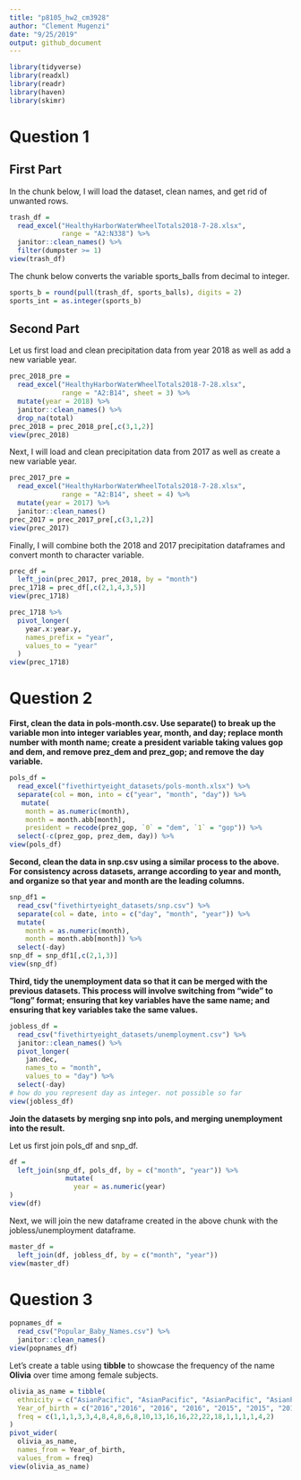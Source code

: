 ```yaml
---
title: "p8105_hw2_cm3928"
author: "Clement Mugenzi"
date: "9/25/2019"
output: github_document
---
```


```r
library(tidyverse)
library(readxl)
library(readr)
library(haven)
library(skimr)
```

# Question 1

## First Part

In the chunk below, I will load the dataset, clean names, and get rid of unwanted rows.

```r
trash_df = 
  read_excel("HealthyHarborWaterWheelTotals2018-7-28.xlsx",
             range = "A2:N338") %>% 
  janitor::clean_names() %>% 
  filter(dumpster >= 1)
view(trash_df)
```

The chunk below converts the variable sports_balls from decimal to integer.

```r
sports_b = round(pull(trash_df, sports_balls), digits = 2)
sports_int = as.integer(sports_b)
```

## Second Part

Let us first load and clean precipitation data from year 2018 as well as add a new variable year.

```r
prec_2018_pre =
  read_excel("HealthyHarborWaterWheelTotals2018-7-28.xlsx",
             range = "A2:B14", sheet = 3) %>% 
  mutate(year = 2018) %>%
  janitor::clean_names() %>% 
  drop_na(total)
prec_2018 = prec_2018_pre[,c(3,1,2)]
view(prec_2018)
```

Next, I will load and clean precipitation data from 2017 as well as create a new variable year.

```r
prec_2017_pre = 
  read_excel("HealthyHarborWaterWheelTotals2018-7-28.xlsx",
             range = "A2:B14", sheet = 4) %>% 
  mutate(year = 2017) %>% 
  janitor::clean_names()
prec_2017 = prec_2017_pre[,c(3,1,2)]
view(prec_2017)
```


Finally, I will combine both the 2018 and 2017 precipitation dataframes and convert month to character variable.

```r
prec_df = 
  left_join(prec_2017, prec_2018, by = "month")
prec_1718 = prec_df[,c(2,1,4,3,5)]
view(prec_1718)
```


```r
prec_1718 %>% 
  pivot_longer(
    year.x:year.y,
    names_prefix = "year",
    values_to = "year"
  )
view(prec_1718)
```





# Question 2 

**First, clean the data in pols-month.csv. Use separate() to break up the variable mon into integer variables year, month, and day; replace month number with month name; create a president variable taking values gop and dem, and remove prez_dem and prez_gop; and remove the day variable.**

```r
pols_df = 
  read_excel("fivethirtyeight_datasets/pols-month.xlsx") %>% 
  separate(col = mon, into = c("year", "month", "day")) %>% 
   mutate(
    month = as.numeric(month),
    month = month.abb[month],
    president = recode(prez_gop, `0` = "dem", `1` = "gop")) %>% 
  select(-c(prez_gop, prez_dem, day)) %>%
view(pols_df)
```


**Second, clean the data in snp.csv using a similar process to the above. For consistency across datasets, arrange according to year and month, and organize so that year and month are the leading columns.**

```r
snp_df1 = 
  read_csv("fivethirtyeight_datasets/snp.csv") %>%   
  separate(col = date, into = c("day", "month", "year")) %>% 
  mutate(
    month = as.numeric(month),
    month = month.abb[month]) %>% 
  select(-day)
snp_df = snp_df1[,c(2,1,3)]
view(snp_df)
```


**Third, tidy the unemployment data so that it can be merged with the previous datasets. This process will involve switching from “wide” to “long” format; ensuring that key variables have the same name; and ensuring that key variables take the same values.**

```r
jobless_df = 
  read_csv("fivethirtyeight_datasets/unemployment.csv") %>% 
  janitor::clean_names() %>% 
  pivot_longer(
    jan:dec,
    names_to = "month",
    values_to = "day") %>% 
  select(-day)
# how do you represent day as integer. not possible so far
view(jobless_df)
```

**Join the datasets by merging snp into pols, and merging unemployment into the result.**

Let us first join pols_df and snp_df.

```r
df = 
  left_join(snp_df, pols_df, by = c("month", "year")) %>% 
              mutate(
                year = as.numeric(year)
)
view(df)
```

Next, we will join the new dataframe created in the above chunk with the jobless/unemployment dataframe.

```r
master_df = 
  left_join(df, jobless_df, by = c("month", "year"))
view(master_df)
```


# Question 3

```r
popnames_df = 
  read_csv("Popular_Baby_Names.csv") %>% 
  janitor::clean_names()
view(popnames_df)
```


Let's create a table using **tibble** to showcase the frequency of the name **Olivia** over time among female subjects.

```r
olivia_as_name = tibble(
  ethnicity = c("AsianPacific", "AsianPacific", "AsianPacific", "AsianPacific", "AsianPacific", "AsianPacific", "BlackNon-Hisp", "BlackNon-Hisp", "BlackNon-Hisp", "BlackNon-Hisp", "BlackNon-Hisp", "BlackNon-Hisp", "Hisp", "Hisp", "Hisp", "Hisp", "Hisp", "Hisp", "White", "White", "White", "White", "White", "White"),
  Year_of_birth = c("2016","2016", "2016", "2016", "2015", "2015", "2015", "2015", "2014", "2014", "2014", "2014", "2013", "2013", "2013", "2013", "2012", "2012", "2012", "2012", "2011", "2011", "2011", "2011"),
  freq = c(1,1,1,3,3,4,8,4,8,6,8,10,13,16,16,22,22,18,1,1,1,1,4,2)
)
pivot_wider(
  olivia_as_name,
  names_from = Year_of_birth,
  values_from = freq)
view(olivia_as_name)
```

































